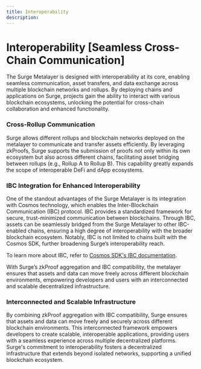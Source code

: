 ```yaml
---
title: Interoperability
description: 
---
```



# Interoperability [Seamless Cross-Chain Communication]

The Surge Metalayer is designed with interoperability at its core, enabling seamless communication, asset transfers, and data exchange across multiple blockchain networks and rollups. By deploying chains and applications on Surge, projects gain the ability to interact with various blockchain ecosystems, unlocking the potential for cross-chain collaboration and enhanced functionality.

### Cross-Rollup Communication

Surge allows different rollups and blockchain networks deployed on the metalayer to communicate and transfer assets efficiently. By leveraging zkProofs, Surge supports the submission of proofs not only within its own ecosystem but also across different chains, facilitating asset bridging between rollups (e.g., Rollup A to Rollup B). This capability greatly expands the scope of interoperable DeFi and dApp ecosystems.

### IBC Integration for Enhanced Interoperability

One of the standout advantages of the Surge Metalayer is its integration with Cosmos technology, which enables the Inter-Blockchain Communication (IBC) protocol. IBC provides a standardized framework for secure, trust-minimized communication between blockchains. Through IBC, assets can be seamlessly bridged from the Surge Metalayer to other IBC-enabled chains, ensuring a high degree of interoperability with the broader blockchain ecosystem. Notably, IBC is not limited to chains built with the Cosmos SDK, further broadening Surge’s interoperability reach.

To learn more about IBC, refer to [Cosmos SDK's IBC documentation](https://tutorials.cosmos.network/academy/3-ibc/1-what-is-ibc.html).

With Surge’s zkProof aggregation and IBC compatibility, the metalayer ensures that assets and data can move freely across different blockchain environments, empowering developers and users with an interconnected and scalable decentralized infrastructure.

### Interconnected and Scalable Infrastructure

By combining zkProof aggregation with IBC compatibility, Surge ensures that assets and data can move freely and securely across different blockchain environments. This interconnected framework empowers developers to create scalable, interoperable applications, providing users with a seamless experience across multiple decentralized platforms. Surge's commitment to interoperability fosters a decentralized infrastructure that extends beyond isolated networks, supporting a unified blockchain ecosystem.